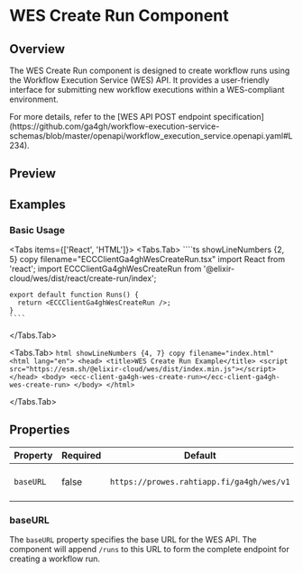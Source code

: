 
# WES Create Run Component

<ComponentName
  tagName='ecc-client-ga4gh-wes-create-run'
  reactTagName='ECCClientGa4ghWesCreateRun'
  version='0.1.1'
  beta
/>

## Overview

The WES Create Run component is designed to create workflow runs using the Workflow Execution Service (WES) API. It provides a user-friendly interface for submitting new workflow executions within a WES-compliant environment.

<Callout type='info'>
  <div className='text-sm'>
    For more details, refer to the [WES API POST endpoint
    specification](https://github.com/ga4gh/workflow-execution-service-schemas/blob/master/openapi/workflow_execution_service.openapi.yaml#L234).
  </div>
</Callout>

## Preview

<ECCClientGa4ghWesCreateRun />

## Examples

### Basic Usage

<Tabs items={['React', 'HTML']}>
  <Tabs.Tab>
    ````ts showLineNumbers {2, 5} copy filename="ECCClientGa4ghWesCreateRun.tsx"
    import React from 'react';
    import ECCClientGa4ghWesCreateRun from '@elixir-cloud/wes/dist/react/create-run/index';

    export default function Runs() {
      return <ECCClientGa4ghWesCreateRun />;
    }
    ````

  </Tabs.Tab>
  
  <Tabs.Tab>
    ```html showLineNumbers {4, 7} copy filename="index.html"
    <html lang="en">
      <head>
        <title>WES Create Run Example</title>
        <script src="https://esm.sh/@elixir-cloud/wes/dist/index.min.js"></script>
      </head>
      <body>
        <ecc-client-ga4gh-wes-create-run></ecc-client-ga4gh-wes-create-run>
      </body>
    </html>
    ```

  </Tabs.Tab>
</Tabs>

## Properties

| Property  | Required | Default                                   | Type     | Description              |
| --------- | -------- | ----------------------------------------- | -------- | ------------------------ |
| `baseURL` | false    | `https://prowes.rahtiapp.fi/ga4gh/wes/v1` | `String` | Base URL for the WES API |

### baseURL

The `baseURL` property specifies the base URL for the WES API. The component will append `/runs` to this URL to form the complete endpoint for creating a workflow run.
